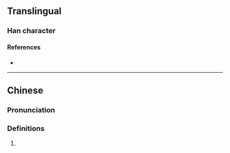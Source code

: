 {{character info}}
==Translingual==

===Han character===
{{Han char|rn=86|rad=火|as=16|sn=20|four=|canj=FYEV|ids=⿰火餐}}

====References====
* {{Han ref|kx=0687.171|hdz=32246.241|uh=7218|ud=29208}}

----

==Chinese==
{{zh-forms}}

===Pronunciation===
{{zh-pron
|m=cān
|c=caan1
|mc=y
|oc=y
|ma=
|cat=
}}

===Definitions===
{{zh-hanzi}}

# {{rfdef|1=zh}}